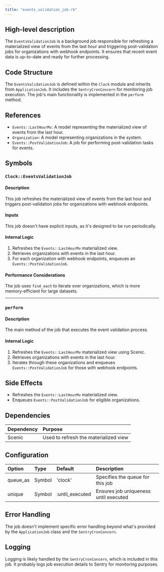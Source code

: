 ```yaml
---
title: "events_validation_job.rb"
---
```


## High-level description
The `EventsValidationJob` is a background job responsible for refreshing a materialized view of events from the last hour and triggering post-validation jobs for organizations with webhook endpoints. It ensures that recent event data is up-to-date and ready for further processing.

## Code Structure
The `EventsValidationJob` is defined within the `Clock` module and inherits from `ApplicationJob`. It includes the `SentryCronConcern` for monitoring job execution. The job's main functionality is implemented in the `perform` method.

## References
- `Events::LastHourMv`: A model representing the materialized view of events from the last hour.
- `Organization`: A model representing organizations in the system.
- `Events::PostValidationJob`: A job for performing post-validation tasks for events.

## Symbols

### `Clock::EventsValidationJob`
#### Description
This job refreshes the materialized view of events from the last hour and triggers post-validation jobs for organizations with webhook endpoints.

#### Inputs
This job doesn't have explicit inputs, as it's designed to be run periodically.

#### Internal Logic
1. Refreshes the `Events::LastHourMv` materialized view.
2. Retrieves organizations with events in the last hour.
3. For each organization with webhook endpoints, enqueues an `Events::PostValidationJob`.

#### Performance Considerations
The job uses `find_each` to iterate over organizations, which is more memory-efficient for large datasets.

___

### `perform`
#### Description
The main method of the job that executes the event validation process.

#### Internal Logic
1. Refreshes the `Events::LastHourMv` materialized view using Scenic.
2. Retrieves organizations with events in the last hour.
3. Iterates through these organizations and enqueues `Events::PostValidationJob` for those with webhook endpoints.

## Side Effects
- Refreshes the `Events::LastHourMv` materialized view.
- Enqueues `Events::PostValidationJob` for eligible organizations.

## Dependencies
| Dependency | Purpose |
|:-----------|:--------|
| Scenic | Used to refresh the materialized view |

## Configuration
| Option | Type | Default | Description |
|:-------|:-----|:--------|:------------|
| queue_as | Symbol | 'clock' | Specifies the queue for this job |
| unique | Symbol | :until_executed | Ensures job uniqueness until executed |

## Error Handling
The job doesn't implement specific error handling beyond what's provided by the `ApplicationJob` class and the `SentryCronConcern`.

## Logging
Logging is likely handled by the `SentryCronConcern`, which is included in this job. It probably logs job execution details to Sentry for monitoring purposes.